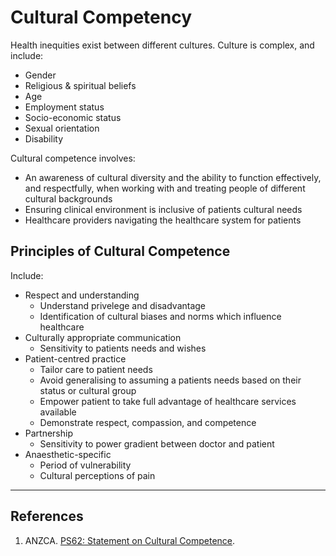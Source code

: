 # Cultural Competency


Health inequities exist between different cultures. Culture is complex, and include:

* Gender
* Religious & spiritual beliefs
* Age
* Employment status
* Socio-economic status
* Sexual orientation
* Disability

Cultural competence involves:

* An awareness of cultural diversity and the ability to function effectively, and respectfully, when working with and treating people of different cultural backgrounds
* Ensuring clinical environment is inclusive of patients cultural needs
* Healthcare providers navigating the healthcare system for patients

## Principles of Cultural Competence

Include:

* Respect and understanding
	* Understand privelege and disadvantage
	* Identification of cultural biases and norms which influence healthcare
* Culturally appropriate communication
	* Sensitivity to patients needs and wishes
* Patient-centred practice
	* Tailor care to patient needs
	* Avoid generalising to assuming a patients needs based on their status or cultural group
	* Empower patient to take full advantage of healthcare services available
	* Demonstrate respect, compassion, and competence
* Partnership
	* Sensitivity to power gradient between doctor and patient
* Anaesthetic-specific
	* Period of vulnerability
	* Cultural perceptions of pain


---

## References

1. ANZCA. [PS62: Statement on Cultural Competence](http://www.anzca.edu.au/documents/ps62-2016.pdf).
